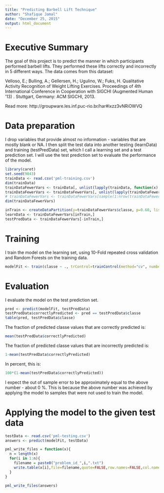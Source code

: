 ```yaml
---
title: "Predicting Barbell Lift Technique"
author: "Shafique Jamal"
date: "December 25, 2015"
output: html_document
---
```


# Executive Summary

The goal of this project is to predict the manner in which participants performed barbell lifts. They performed these lifts correctly and incorrectly in 5 different ways. The data comes from this dataset:

Velloso, E.; Bulling, A.; Gellersen, H.; Ugulino, W.; Fuks, H. Qualitative Activity Recognition of Weight Lifting Exercises. Proceedings of 4th International Conference in Cooperation with SIGCHI (Augmented Human '13) . Stuttgart, Germany: ACM SIGCHI, 2013.

Read more: http://groupware.les.inf.puc-rio.br/har#ixzz3vNRiOWVQ

# Data preparation

I drop variables that provide almost no information - variables that are mostly blank or NA. I then split the test data into another testing (learnData) and training (testPredData) set, which I call a learning set and a test prediction set. I will use the test prediction set to evaluate the performance of the model.

```r
library(caret)
set.seed(9043)
trainData <- read.csv('pml-training.csv')
dim(trainData)
trainDataFewerVars <- trainData[, unlist(lapply(trainData, function(x) { sum(is.na(x))/length(x) < 0.90 } ))]
trainDataFewerVars <- trainDataFewerVars[, unlist(lapply(trainDataFewerVars, function(x) { sum(x == "")/length(x) < 0.90 } ))]
# trainDataFewerVars <- trainDataFewerVars[sample(1:nrow(trainDataFewerVars), 2000, replace=FALSE),] # This line is for testing - so that I can run the code fast while developing
dim(trainDataFewerVars)

inTrain <- createDataPartition(y=trainDataFewerVars$classe, p=0.60, list=FALSE)
learnData <- trainDataFewerVars[inTrain,]
testPredData <- trainDataFewerVars[-inTrain,]

```

# Training

I train the model on the learning set, using 10-Fold repeated cross validation and Random Forests on the training data.

```r
modelFit <- train(classe ~ ., trControl=trainControl(method="cv", number=5), data=learnData, method="rf", prox=TRUE)
```

# Evaluation

I evaluate the model on the test prediction set.

```r
pred <- predict(modelFit, testPredData)
testPredData$correctlyPredicted <- pred == testPredData$classe
table(pred, testPredData$classe)
```

The fraction of predicted classe values that are correctly predicted is:

```r
mean(testPredData$correctlyPredicted)
```

The fraction of predicted classe values that are incorrectly predicted is:

```r
1-mean(testPredData$correctlyPredicted)
```

In percent, this is:

```r
100*(1-mean(testPredData$correctlyPredicted))
```

I expect the out of sample error to be approximately equal to the above number - about 0 %. This is because the above number was achieved by applying the model to samples that were not used to train the model.

# Applying the model to the given test data

```r
testData <- read.csv('pml-testing.csv')
answers <- predict(modelFit, testData)

pml_write_files = function(x){
  n = length(x)
  for(i in 1:n){
    filename = paste0("problem_id_",i,".txt")
    write.table(x[i],file=filename,quote=FALSE,row.names=FALSE,col.names=FALSE)
  }
}

pml_write_files(answers)
```

